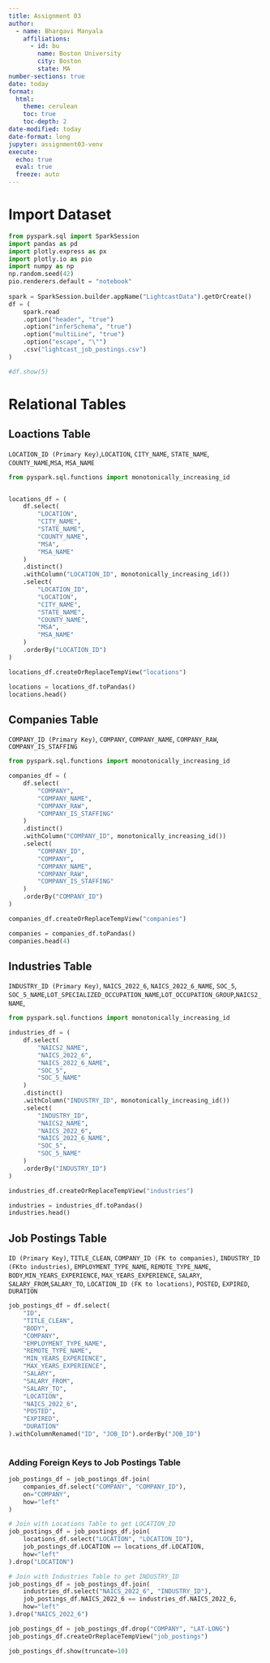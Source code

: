```yaml
---
title: Assignment 03
author:
  - name: Bhargavi Manyala
    affiliations:
      - id: bu
        name: Boston University
        city: Boston
        state: MA
number-sections: true
date: today
format:
  html:
    theme: cerulean
    toc: true
    toc-depth: 2
date-modified: today
date-format: long
jupyter: assignment03-venv
execute:
  echo: true
  eval: true
  freeze: auto
---
```


# Import Dataset


```python
from pyspark.sql import SparkSession
import pandas as pd
import plotly.express as px
import plotly.io as pio
import numpy as np
np.random.seed(42)
pio.renderers.default = "notebook"
 
spark = SparkSession.builder.appName("LightcastData").getOrCreate()
df = (
    spark.read
    .option("header", "true")
    .option("inferSchema", "true")
    .option("multiLine", "true")
    .option("escape", "\"")  
    .csv("lightcast_job_postings.csv")
)

#df.show(5)

```


# Relational Tables 

## Loactions Table
`LOCATION_ID (Primary Key)`,`LOCATION`, `CITY_NAME`, `STATE_NAME`, `COUNTY_NAME`,`MSA`, `MSA_NAME`

```python
from pyspark.sql.functions import monotonically_increasing_id


locations_df = (
    df.select(
        "LOCATION",
        "CITY_NAME",
        "STATE_NAME",
        "COUNTY_NAME",
        "MSA",
        "MSA_NAME"
    )
    .distinct()
    .withColumn("LOCATION_ID", monotonically_increasing_id())
    .select(
        "LOCATION_ID",
        "LOCATION",
        "CITY_NAME",
        "STATE_NAME",
        "COUNTY_NAME",
        "MSA",
        "MSA_NAME"
    )
    .orderBy("LOCATION_ID")
)

locations_df.createOrReplaceTempView("locations")

locations = locations_df.toPandas()
locations.head()

```

## Companies Table
`COMPANY_ID (Primary Key)`, `COMPANY`, `COMPANY_NAME`, `COMPANY_RAW`, `COMPANY_IS_STAFFING`

```python
from pyspark.sql.functions import monotonically_increasing_id

companies_df = (
    df.select(
        "COMPANY",
        "COMPANY_NAME",
        "COMPANY_RAW",
        "COMPANY_IS_STAFFING"
    )
    .distinct()
    .withColumn("COMPANY_ID", monotonically_increasing_id())
    .select(
        "COMPANY_ID",
        "COMPANY",
        "COMPANY_NAME",
        "COMPANY_RAW",
        "COMPANY_IS_STAFFING"
    )
    .orderBy("COMPANY_ID")
)

companies_df.createOrReplaceTempView("companies")

companies = companies_df.toPandas()
companies.head(4)

```

## Industries Table
`INDUSTRY_ID (Primary Key)`, `NAICS_2022_6`, `NAICS_2022_6_NAME`, `SOC_5`, `SOC_5_NAME`,`LOT_SPECIALIZED_OCCUPATION_NAME`,`LOT_OCCUPATION_GROUP`,`NAICS2_NAME`,

```python

from pyspark.sql.functions import monotonically_increasing_id

industries_df = (
    df.select(
        "NAICS2_NAME",
        "NAICS_2022_6",
        "NAICS_2022_6_NAME",
        "SOC_5",
        "SOC_5_NAME"
    )
    .distinct()
    .withColumn("INDUSTRY_ID", monotonically_increasing_id())
    .select(
        "INDUSTRY_ID",
        "NAICS2_NAME",
        "NAICS_2022_6",
        "NAICS_2022_6_NAME",
        "SOC_5",
        "SOC_5_NAME"
    )
    .orderBy("INDUSTRY_ID")
)

industries_df.createOrReplaceTempView("industries")

industries = industries_df.toPandas()
industries.head()


```

## Job Postings Table
`ID (Primary Key)`, `TITLE_CLEAN`, `COMPANY_ID (FK to companies)`, `INDUSTRY_ID (FKto industries)`, `EMPLOYMENT_TYPE_NAME`, `REMOTE_TYPE_NAME`, `BODY`,`MIN_YEARS_EXPERIENCE`, `MAX_YEARS_EXPERIENCE`, `SALARY`, `SALARY_FROM`,`SALARY_TO`, `LOCATION_ID (FK to locations)`, `POSTED`, `EXPIRED`, `DURATION`

```python

job_postings_df = df.select(
    "ID",
    "TITLE_CLEAN",
    "BODY",
    "COMPANY",            
    "EMPLOYMENT_TYPE_NAME",
    "REMOTE_TYPE_NAME",
    "MIN_YEARS_EXPERIENCE",
    "MAX_YEARS_EXPERIENCE",
    "SALARY",
    "SALARY_FROM",
    "SALARY_TO",
    "LOCATION",           
    "NAICS_2022_6",       
    "POSTED",
    "EXPIRED",
    "DURATION"
).withColumnRenamed("ID", "JOB_ID").orderBy("JOB_ID")
 
 ```

### Adding Foreign Keys to Job Postings Table

```python
job_postings_df = job_postings_df.join(
    companies_df.select("COMPANY", "COMPANY_ID"),
    on="COMPANY", 
    how="left"
)

# Join with Locations Table to get LOCATION_ID
job_postings_df = job_postings_df.join(
    locations_df.select("LOCATION", "LOCATION_ID"),
    job_postings_df.LOCATION == locations_df.LOCATION,
    how="left"
).drop("LOCATION")

# Join with Industries Table to get INDUSTRY_ID
job_postings_df = job_postings_df.join(
    industries_df.select("NAICS_2022_6", "INDUSTRY_ID"),
    job_postings_df.NAICS_2022_6 == industries_df.NAICS_2022_6,
    how="left"
).drop("NAICS_2022_6")

job_postings_df = job_postings_df.drop("COMPANY", "LAT-LONG")
job_postings_df.createOrReplaceTempView("job_postings")

job_postings_df.show(truncate=10)


```







